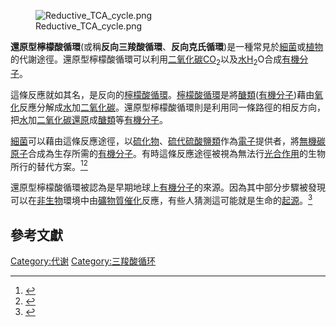 [[File:Reductive_TCA_cycle.png|thumb]]

'''還原型檸檬酸循環'''(或稱'''反向三羧酸循環'''、'''反向克氏循環''')是一種常見於[[細菌|細菌]]或[[植物|植物]]的代謝途徑。還原型檸檬酸循環可以利用[[二氧化碳|二氧化碳]]CO<sub>2</sub>以及[[水|水]]H<sub>2</sub>O合成[[有机化合物|有機分子]]。


這條反應就如其名，是反向的[[檸檬酸循環|檸檬酸循環]]。[[檸檬酸循環|檸檬酸循環]]是將[[醣類|醣類]]([[有机化合物|有機分子]])藉由[[氧化|氧化]]反應分解成[[水|水]]加[[二氧化碳|二氧化碳]]。還原型檸檬酸循環則是利用同一條路徑的相反方向，把[[水|水]]加[[二氧化碳|二氧化碳]][[還原|還原]]成[[醣類|醣類]]等[[有机化合物|有機分子]]。


[[細菌|細菌]]可以藉由這條反應途徑，以[[硫化物|硫化物]]、[[硫代硫酸盐|硫代硫酸鹽類]]作為[[電子|電子]]提供者，將[[无机化合物|無機]][[碳|碳原子]]合成為生存所需的[[有机化合物|有機分子]]。有時這條反應途徑被視為無法行[[光合作用|光合作用]]的生物所行的替代方案。<ref>{{cite journal
|journal=Proc Natl Acad Sci U S A. 
|date=April 1966
|volume=55
|issue=4
|pages=928–34
|title=A new ferredoxin-dependent carbon reduction cycle in a photosynthetic bacterium.
|author=Evans MC
|author2=Buchanan BB |author3=Arnon DI
 |pmid=5219700
|doi=10.1073/pnas.55.4.928
|pmc=224252 }}</ref><ref>{{cite journal
|journal=Photosynth Res
|year=1990
|volume=24
|pages=47–53
|title=A reverse KREBS cycle in photosynthesis: consensus at last.
|author=Buchanan BB
|author2=Arnon DI.
 |pmid=11540925
|doi=10.1007/BF00032643 
}}</ref>


還原型檸檬酸循環被認為是早期地球上[[有机化合物|有機分子]]的來源。因為其中部分步驟被發現可以在[[非生物|非生物]]環境中由[[礦物質|礦物質]][[催化|催化]]反應，有些人猜測這可能就是生命的[[生命起源|起源]]。<ref>{{cite journal
|title=Driving Parts of Krebs Cycle in Reverse through Mineral Photochemistry
|journal=J. Am. Chem. Soc.
|volume=128
|issue=50
|pages=16032–16033
|date=December 2006
|doi=10.1021/ja066103k
|author=Xiang V. Zhang 
|author2=Scot T. Martin
 |pmid=17165745 
}}</ref>


==參考文獻==

<references/>

[[Category:代谢|Category:代谢]]
[[Category:三羧酸循环|Category:三羧酸循环]]